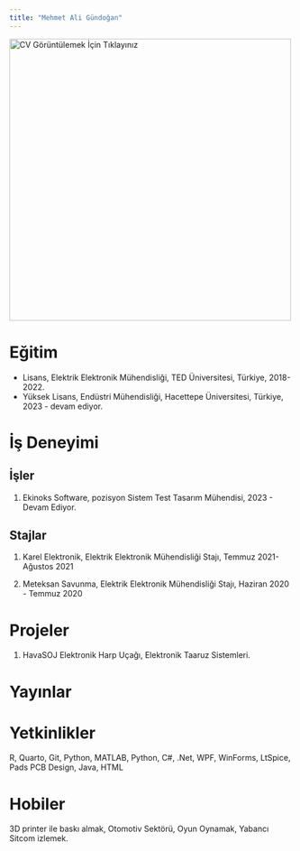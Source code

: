 ```yaml
---
title: "Mehmet Ali Gündoğan"
---
```


[![CV Görüntülemek İçin Tıklayınız](/assets/images/mehmet_ali_gundogan.jpg){fig-align="center" width="500"}](/assets/CV's/Mehmet Ali Gündoğan - CV .pdf)

# Eğitim

-   Lisans, Elektrik Elektronik Mühendisliği, TED Üniversitesi, Türkiye, 2018- 2022.
-   Yüksek Lisans, Endüstri Mühendisliği, Hacettepe Üniversitesi, Türkiye, 2023 - devam ediyor.

# İş Deneyimi

## İşler

1.  Ekinoks Software, pozisyon Sistem Test Tasarım Mühendisi, 2023 - Devam Ediyor.

## Stajlar

1.  Karel Elektronik, Elektrik Elektronik Mühendisliği Stajı, Temmuz 2021- Ağustos 2021

2.  Meteksan Savunma, Elektrik Elektronik Mühendisliği Stajı, Haziran 2020 - Temmuz 2020

# Projeler

1.  HavaSOJ Elektronik Harp Uçağı, Elektronik Taaruz Sistemleri.

# Yayınlar

# Yetkinlikler

R, Quarto, Git, Python, MATLAB, Python, C#, .Net, WPF, WinForms, LtSpice, Pads PCB Design, Java, HTML

# Hobiler

3D printer ile baskı almak, Otomotiv Sektörü, Oyun Oynamak, Yabancı Sitcom izlemek.
